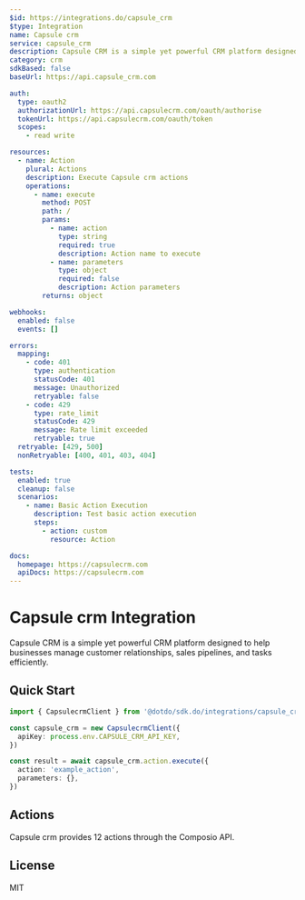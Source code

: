 ```yaml
---
$id: https://integrations.do/capsule_crm
$type: Integration
name: Capsule crm
service: capsule_crm
description: Capsule CRM is a simple yet powerful CRM platform designed to help businesses manage customer relationships, sales pipelines, and tasks efficiently.
category: crm
sdkBased: false
baseUrl: https://api.capsule_crm.com

auth:
  type: oauth2
  authorizationUrl: https://api.capsulecrm.com/oauth/authorise
  tokenUrl: https://api.capsulecrm.com/oauth/token
  scopes:
    - read write

resources:
  - name: Action
    plural: Actions
    description: Execute Capsule crm actions
    operations:
      - name: execute
        method: POST
        path: /
        params:
          - name: action
            type: string
            required: true
            description: Action name to execute
          - name: parameters
            type: object
            required: false
            description: Action parameters
        returns: object

webhooks:
  enabled: false
  events: []

errors:
  mapping:
    - code: 401
      type: authentication
      statusCode: 401
      message: Unauthorized
      retryable: false
    - code: 429
      type: rate_limit
      statusCode: 429
      message: Rate limit exceeded
      retryable: true
  retryable: [429, 500]
  nonRetryable: [400, 401, 403, 404]

tests:
  enabled: true
  cleanup: false
  scenarios:
    - name: Basic Action Execution
      description: Test basic action execution
      steps:
        - action: custom
          resource: Action

docs:
  homepage: https://capsulecrm.com
  apiDocs: https://capsulecrm.com
---
```


# Capsule crm Integration

Capsule CRM is a simple yet powerful CRM platform designed to help businesses manage customer relationships, sales pipelines, and tasks efficiently.

## Quick Start

```typescript
import { CapsulecrmClient } from '@dotdo/sdk.do/integrations/capsule_crm'

const capsule_crm = new CapsulecrmClient({
  apiKey: process.env.CAPSULE_CRM_API_KEY,
})

const result = await capsule_crm.action.execute({
  action: 'example_action',
  parameters: {},
})
```

## Actions

Capsule crm provides 12 actions through the Composio API.

## License

MIT
